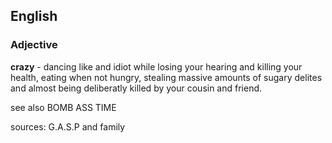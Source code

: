 ==English==

===Adjective===
'''crazy''' - dancing like and idiot while losing your hearing and killing your health, eating when not hungry, stealing massive amounts of sugary delites and almost being deliberatly killed by your cousin and friend. 

see also BOMB ASS TIME


sources: G.A.S.P and family